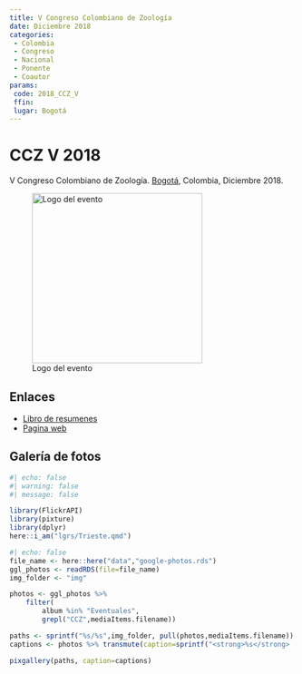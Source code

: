 ```yaml
---
title: V Congreso Colombiano de Zoología
date: Diciembre 2018
categories:
 - Colombia
 - Congreso
 - Nacional
 - Ponente
 - Coautor
params:
 code: 2018_CCZ_V
 ffin:
 lugar: Bogotá
---
```


# CCZ V 2018

V Congreso Colombiano de Zoología. [Bogotá](/lgrs/Bogota.qmd), Colombia, Diciembre 2018.

![Logo del evento](https://i0.wp.com/vccz.aczcolombia.org/wp-content/uploads/2018/02/NuevoLogo_vFinal_2018_vXL-e1517500100362.png?fit=501%2C321){width=300}

## Enlaces 

- [Libro de resumenes](http://vccz.aczcolombia.org/wp-content/uploads/2019/02/resumenes.pdf)
- [Pagina web](http://vccz.aczcolombia.org/)

## Galería de fotos

```r
#| echo: false
#| warning: false
#| message: false

library(FlickrAPI)
library(pixture)
library(dplyr)
here::i_am("lgrs/Trieste.qmd")
```

```r
#| echo: false
file_name <- here::here("data","google-photos.rds")
ggl_photos <- readRDS(file=file_name)
img_folder <- "img"

photos <- ggl_photos %>% 
    filter(
        album %in% "Eventuales",
        grepl("CCZ",mediaItems.filename))

paths <- sprintf("%s/%s",img_folder, pull(photos,mediaItems.filename))
captions <- photos %>% transmute(caption=sprintf("<strong>%s</strong>  por <a href='%s' target='googlephotos'>JR Ferrer-Paris @ Google Photos</a>",mediaItems.description,mediaItems.productUrl)) %>% pull

pixgallery(paths, caption=captions)

```